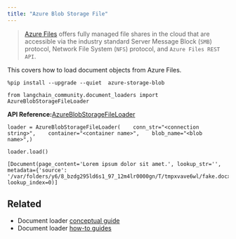 ```yaml
---
title: "Azure Blob Storage File"
---
```


> [Azure Files](https://learn.microsoft.com/en-us/azure/storage/files/storage-files-introduction) offers fully managed file shares in the cloud that are accessible via the industry standard Server Message Block (`SMB`) protocol, Network File System (`NFS`) protocol, and `Azure Files REST API`.

This covers how to load document objects from Azure Files.

```
%pip install --upgrade --quiet  azure-storage-blob
```

```
from langchain_community.document_loaders import AzureBlobStorageFileLoader
```

**API Reference:**[AzureBlobStorageFileLoader](https://python.langchain.com/api_reference/community/document_loaders/langchain_community.document_loaders.azure_blob_storage_file.AzureBlobStorageFileLoader.html)

```
loader = AzureBlobStorageFileLoader(    conn_str="<connection string>",    container="<container name>",    blob_name="<blob name>",)
```

```
loader.load()
```

```
[Document(page_content='Lorem ipsum dolor sit amet.', lookup_str='', metadata={'source': '/var/folders/y6/8_bzdg295ld6s1_97_12m4lr0000gn/T/tmpxvave6wl/fake.docx'}, lookup_index=0)]
```

## Related

* Document loader [conceptual guide](/oss/concepts/document_loaders)
* Document loader [how-to guides](/oss/how_to/#document-loaders)

